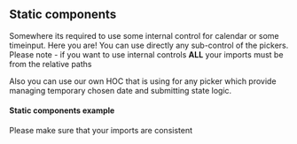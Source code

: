 
## Static components

Somewhere its required to use some internal control for calendar or some timeinput. Here you
are! You can use directly any sub-control of the pickers. Please note - if you want to use
internal controls **ALL** your imports must be from the relative paths

Also you can use our own HOC that is using for any picker which provide managing temporary
chosen date and submitting state logic.

#### Static components example
Please make sure that your imports are consistent

<Example sourceFile="guides/StaticComponents.example.jsx" />
